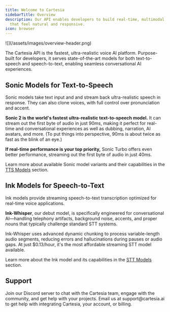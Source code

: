 ```yaml
---
title: Welcome to Cartesia
sidebarTitle: Overview
description: Our API enables developers to build real-time, multimodal AI experiences
  that feel natural and responsive.
icon: browser
---
```


<Frame>
![](/assets/images/overview-header.png)
</Frame>

The Cartesia API is the fastest, ultra-realistic voice AI platform. Purpose-built for developers, it serves state-of-the-art models for both text-to-speech and speech-to-text, enabling seamless conversational AI experiences.

## Sonic Models for Text-to-Speech

Sonic models take text input and and stream back ultra-realistic speech in response. They can also clone voices, with full control over pronunciation and accent.

**Sonic 2 is the world's fastest ultra-realistic text-to-speech model.** It can stream out the first byte of audio in just 90ms, making it perfect for real-time and conversational experiences as well as dubbing, narration, AI avatars, and more. (To put things into perspective, 90ms is about twice as fast as the blink of an eye.)

**If real-time performance is your top priority,** Sonic Turbo offers even better performance, streaming out the first byte of audio in just 40ms.

Learn more about available Sonic model variants and their capabilities in the [TTS Models](/2024-06-10/build-with-cartesia/models/tts) section.

## Ink Models for Speech-to-Text

Ink models provide streaming speech-to-text transcription optimized for real-time voice applications.

**Ink-Whisper**, our debut model, is specifically engineered for conversational AI—handling telephony artifacts, background noise, accents, and proper nouns that typically challenge standard STT systems.

Ink-Whisper uses advanced dynamic chunking to process variable-length audio segments, reducing errors and hallucinations during pauses or audio gaps. At just $0.13/hour, it's the most affordable streaming STT model available.

Learn more about the Ink model and its capabilities in the [STT Models](/2024-06-10/build-with-cartesia/models/stt) section.

## Support

<CardGroup cols={2}>
  <Card title="Discord" icon="discord" href="https://discord.gg/cartesia">
      Join our Discord server to chat with the Cartesia team, engage with the community, and get help with your projects.
  </Card>
  <Card title="Email" icon="envelope" href="mailto:support@cartesia.ai">
      Email us at support@cartesia.ai to get help with integrating Cartesia, your account, or billing.
  </Card>
</CardGroup>
